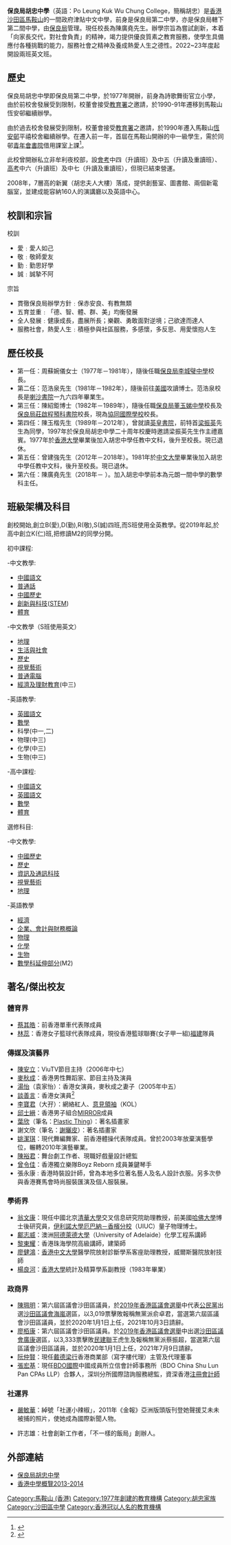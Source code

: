 {{Infobox_School
| name = 保良局胡忠中學<br>Po Leung Kuk Wu Chung College
| image = [[File:Po_Leung_Kuk_Wu_Chung_College_(revised).jpg|280px]]
| motto = 愛、敬、勤、誠、仁
| established = 1977
| type = 津貼學校
| principal = 陳廣堯先生
| vice_principal = 李鳳玲女士 鄭德智先生
楊偉捷先生 (助理副校長)
| enrollment = 約900人
| faculty = 52人
| religion = 無
| affiliation = [[保良局|保良局]]
| address = {{HKG}}[[新界|新界]][[沙田_(香港)|沙田]][[馬鞍山_(香港市鎮)|馬鞍山]]恆錦街1號[[恆安邨|恆安邨]]
| tel = 26415866
| fax = 26415777
| mail = school@plkwcc.edu.hk
| website = https://www.plkwcc.edu.hk
}}
'''保良局胡忠中學'''（英語：Po Leung Kuk Wu Chung College，簡稱胡忠）是[[香港|香港]][[沙田區|沙田區]][[馬鞍山|馬鞍山]]的一間政府津貼中文中學，前身是保良局第二中學，亦是保良局轄下第二間中學，由[[保良局|保良局]]管理。現任校長為陳廣堯先生。辦學宗旨為嘗試創新，本着「向家長交代，對社會負責」的精神，竭力提供優良質素之教育服務，使學生具備應付各種挑戰的能力，服務社會之精神及養成熱愛人生之德性。2022~23年度起開設兩班英文班。

==歷史==
保良局胡忠中學即保良局第二中學，於1977年開辦，前身為詩歌舞街官立小學，由於前校舍發展受到限制，校董會接受[[教育局_(香港)|教育署]]之邀請，於1990-91年遷移到馬鞍山恆安邨繼續辦學。

由於過去校舍發展受到限制，校董會接受[[教育署|教育署]]之邀請，於1990年遷入馬鞍山[[恆安邨|恆安邨]]平禧校舍繼續辦學。在遷入前一年，首屆在馬鞍山開辦的中一級學生，需於同邨[[青年會書院|青年會書院]]借用課室上課<ref>{{Cite book zh | author = 青年會書院 | title = 青年會書院四十週年特刊 | location = 香港 | publisher = 青年會書院 | date = 1992 | pages = 14-15}}</ref>。

此校曾開辦私立非牟利夜校部，設[[香港中學會考|會考]]中四（升讀班）及中五（升讀及重讀班）、[[香港高級程度會考|高考]]中六（升讀班）及中七（升讀及重讀班），但現已結束營運。

2008年，7層高的新翼（胡忠夫人大樓）落成，提供創藝室、圖書館、兩個新電腦室，並建成能容納160人的演講廳以及英語中心。

==校訓和宗旨==
校訓
*愛﹕愛人如己
*敬﹕敬師愛友
*勤﹕勤思好學
*誠﹕誠摯不阿
宗旨
*貫徹保良局辦學方針﹕保赤安良、有教無類
*五育並重﹕「德、智、體、群、美」均衡發展
*全人發展﹕健康成長，盡展所長；樂觀、勇敢面對逆境；己欲達而達人
*服務社會，熱愛人生﹕積極參與社區服務，多感懷，多反思、用愛懷抱人生

==歷任校長==
*第一任：周蘇婉儀女士（1977年－1981年），隨後任職[[保良局李城璧中學|保良局李城璧中學]]校長。
*第二任：范浩泉先生（1981年－1982年），隨後前往[[美國|美國]]攻讀博士。范浩泉校長是[[喇沙書院|喇沙書院]]一九六四年畢業生。
*第三任：陳紹鉅博士（1982年－1989年），隨後任職[[保良局董玉娣中學|保良局董玉娣中學]]校長及[[保良局莊啟程預科書院|保良局莊啟程預科書院]]校長，現為[[協同國際學校|協同國際學校]]校長。
*第四任：陳玉楷先生（1989年－2012年），曾就讀[[英皇書院|英皇書院]]，前特首[[梁振英|梁振英]]先生為同學，1997年於保良局胡忠中學二十周年校慶時邀請梁振英先生作主禮嘉賓。1977年於[[香港大學|香港大學]]畢業後加入胡忠中學任教中文科，後升至校長。現已退休。
*第五任：曾建強先生（2012年－2018年）。1981年於[[中文大學|中文大學]]畢業後加入胡忠中學任教中文科，後升至校長。現已退休。
*第六任：陳廣堯先生（2018年－      ）。加入胡忠中學前本為元朗一間中學的數學科主任。

==班級架構及科目==
創校開始,創立B(愛),D(勤),R(敬),S(誠)四班,而S班使用全英教學。從2019年起,於高中創立K(仁)班,把修讀M2的同學分開。

初中課程:

-中文教學:
*[[中國語文|中國語文]]
*[[普通話|普通話]]
*[[中國歷史|中國歷史]]
*[[創新與科技|創新與科技]]([[STEM|STEM]])
*[[體育|體育]]

-中文教學（S班使用英文）
*[[地理|地理]]
*[[生活與社會|生活與社會]]
*[[歷史|歷史]]
*[[視覺藝術|視覺藝術]]
*[[普通電腦|普通電腦]]
*[[經濟及理財教育|經濟及理財教育]](中三)

-英語教學:
*[[英國語文|英國語文]]
*[[數學|數學]]
*科學(中一,二)
*物理(中三)
*化學(中三)
*生物(中三)

-高中課程:
*[[中國語文|中國語文]]
*[[英國語文|英國語文]]
*[[數學|數學]]
*[[體育|體育]]

選修科目:

-中文教學:
*[[中國歷史|中國歷史]]
*[[歷史|歷史]]
*[[資訊及通訊科技|資訊及通訊科技]]
*[[視覺藝術|視覺藝術]]
*[[地理|地理]]

-英語教學
*[[經濟|經濟]]
*[[企業、會計與財務概論|企業、會計與財務概論]]
*[[物理|物理]]
*[[化學|化學]]
*[[生物|生物]]
*[[數學科延伸部分|數學科延伸部分]](M2)

==著名/傑出校友==
===體育界===
*[[蔡其皓|蔡其皓]]：前香港單車代表隊成員
*[[林蕊|林蕊]]：香港女子籃球代表隊成員，現役香港籃球聯賽(女子甲一組)[[福建|福建]]隊員

===傳媒及演藝界===
*[[陳安立|陳安立]]：ViuTV節目主持（2006年中七）
*[[麥秋成|麥秋成]]：香港男性舞蹈家、節目主持及演員
*[[湯怡|湯怡]]（袁家怡）：香港女演員，麥秋成之妻子（2005年中五）
*[[談善言|談善言]]：香港女演員<ref>{{cite news|url=http://hk.on.cc/hk/bkn/cnt/entertainment/20180502/bkn-20180502191544874-0502_00862_001.html|title=原來同校！談善言難忘湯怡廁所贈曲奇|publisher=香港東方日報|date=2018-05-02|accessdate=2018-08-29|archive-date=2020-04-26|archive-url=https://web.archive.org/web/20200426155253/https://hk.on.cc/hk/bkn/cnt/entertainment/20180502/bkn-20180502191544874-0502_00862_001.html|dead-url=no}}</ref>
*[[李寶君|李寶君]]（大孖）：網絡紅人、[[意見領袖|意見領袖]]（KOL）
*[[邱士縉|邱士縉]]：香港男子組合[[MIRROR_(組合)|MIRROR]]成員
*[[葉欣|葉欣]]（筆名：[[Plastic_Thing|Plastic Thing]]）：著名插畫家
*謝文欣（筆名：[[謝曬皮|謝曬皮]]）：著名插畫家
*[[姚潔琪|姚潔琪]]：現代舞編舞家、前香港體操代表隊成員。曾於2003年放棄演藝學位，輾轉2010年演藝畢業。
*[[陳裕君|陳裕君]]：舞台劇工作者、現職好戲量設計總監
*[[曾令佳|曾令佳]]：香港獨立樂隊Boyz Reborn 成員兼鍵琴手
*張永康 : 香港時裝設計師，曾為本地多位著名藝人及名人設計衣服。另多次參與香港賽馬會時尚服裝匯演及個人服裝展。

===學術界===
*[[翁文康|翁文康]]：現任中國北京[[清華大學|清華大學]]交叉信息研究院助理教授，前美國[[哈佛大學|哈佛大學]]博士後研究員，[[伊利諾大學厄巴納－香檳分校|伊利諾大學厄巴納－香檳分校]]（UIUC）量子物理博士。
*[[鄺志威|鄺志威]]：澳洲[[阿德萊德大學|阿德萊德大學]]（University of Adelaide）化學工程系講師
*[[黎東耀|黎東耀]]：香港珠海學院高級講師，建築師
*[[廖健鴻|廖健鴻]]：[[香港中文大學|香港中文大學]]醫學院放射診斷學系客座助理教授，威爾斯醫院放射技師
*[[楊良河|楊良河]]：[[香港大學|香港大學]]統計及精算學系副教授（1983年畢業）
 
===政商界===
*[[陳珮明|陳珮明]]：第六屆區議會沙田區議員，於[[2019年香港區議會選舉|2019年香港區議會選舉]]中代表[[公民黨_(香港)|公民黨]]出選[[沙田區議會|沙田區議會]][[海嵐|海嵐]]選區，以3,019票擊敗報稱無黨派俞卓君，當選第六屆區議會沙田區議員，並於2020年1月1日上任，2021年10月3日請辭。
*[[廖栢康|廖栢康]]：第六屆區議會沙田區議員。於[[2019年香港區議會選舉|2019年香港區議會選舉]]中出選[[沙田區議會|沙田區議會]][[廣康|廣康]]選區，以3,333票擊敗[[民建聯|民建聯]]王虎生及報稱無黨派蔡振超，當選第六屆區議會沙田區議員，並於2020年1月1日上任，2021年7月9日請辭。
*[[阮仲賢|阮仲賢]]：現任[[戴德梁行|戴德梁行]]香港商業部（寫字樓代理）主管及代理董事
*[[張宏基|張宏基]]：現任[[BDO國際|BDO國際]]中國成員所立信會計師事務所（BDO China Shu Lun Pan CPAs LLP）合夥人，深圳分所國際諮詢服務總監，資深香港[[注冊會計師|注冊會計師]]
 
===社運界===
*[[嚴敏華|嚴敏華]]：綽號「社運小辣椒」，2011年《金報》亞洲版頭版刊登她聲援艾未未被捕的照片，使她成為國際新聞人物。

*許志雄：社會創新工作者，「不一樣的飯局」創辦人。

==外部連結==
*[http://www.plkwcc.edu.hk/ 保良局胡忠中學] {{Wayback|url=http://www.plkwcc.edu.hk/ |date=20200918194255 }}
*[https://web.archive.org/web/20140927054511/http://www.chsc.hk/ssp2013/sch_detail1.php?lang_id=2&sch_id=10 香港中學概覽2013-2014]

{{保良局學校}}
[[Category:馬鞍山_(香港)|Category:馬鞍山 (香港)]]
[[Category:1977年創建的教育機構|Category:1977年創建的教育機構]]
[[Category:胡忠家族|Category:胡忠家族]]
[[Category:沙田區中學|Category:沙田區中學]]
[[Category:香港冠以人名的教育機構|Category:香港冠以人名的教育機構]]